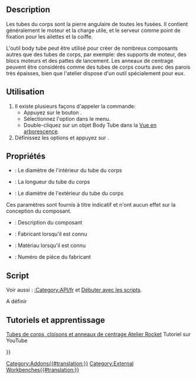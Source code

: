 <languages/>

{{Docnav/fr
|[[Rocket_Transition/fr|Transition]]
|[[Rocket_CenteringRing/fr|Anneau de centrage]]
|[[Rocket_Workbench/fr|Atelier Rocket]]
|IconL=Rocket_Transition.svg
|IconR=Rocket_CenteringRing.svg
|IconC=RocketWorkbench.svg
}}

{{GuiCommand/fr
|Name=Rocket BodyTube
|Name/fr=Rocket Tube du corps
|MenuLocation=Rocket → Body Tube
|Workbenches=[[Rocket_Workbench/fr|Rocket]]
|Version=0.19
}}

== Description ==

Les tubes du corps sont la pierre angulaire de toutes les fusées. Il contient généralement le moteur et la charge utile, et le serveur comme point de fixation pour les ailettes et la coiffe.

L'outil body tube peut être utilisé pour créer de nombreux composants autres que des tubes de corps, par exemple: des supports de moteur, des blocs moteurs et des pattes de lancement. Les anneaux de centrage peuvent être considérés comme des tubes de corps courts avec des parois très épaisses, bien que l'atelier dispose d'un outil spécialement pour eux.

== Utilisation ==

# Il existe plusieurs façons d'appeler la commande:
#* Appuyez sur le bouton {{Button|[[Image:Rocket_BodyTube.svg|16px]] [[Rocket_BodyTube/fr|Body Tube]]}}.
#* Sélectionnez l'option {{MenuCommand|Rocket  → [[Image:Rocket_BodyTube.svg|16px]] Body Tube}} dans le menu.
#* Double-cliquez sur un objet Body Tube dans la [[Tree_view/fr|Vue en arborescence]].
# Définissez les options et appuyez sur {{Button|OK}}.

== Propriétés ==

{{TitleProperty|Body Tube}}

* {{PropertyData/fr|Inner Diameter}}: Le diamètre de l'intérieur du tube du corps
* {{PropertyData/fr|Length}}: La longueur du tube du corps
* {{PropertyData/fr|Outer Diameter}}: Le diamètre de l'extérieur du tube du corps

{{TitleProperty|Rocket Component}}

Ces paramètres sont fournis à titre indicatif et n'ont aucun effet sur la conception du composant.

* {{PropertyData/fr|Description}} : Description du composant
* {{PropertyData/fr|Manufacturer}} : Fabricant lorsqu'il est connu
* {{PropertyData/fr|Material}} : Matériau lorsqu'il est connu
* {{PropertyData/fr|Part Number}} : Numéro de pièce du fabricant

==Script==

Voir aussi : [[:Category:API/fr]] et [[FreeCAD_Scripting_Basics/fr|Débuter avec les scripts]].

A définir

== Tutoriels et apprentissage ==

[https://youtu.be/xi7acpw3eDA Tubes de corps, cloisons et anneaux de centrage Atelier Rocket] Tutoriel sur YouTube


{{Docnav/fr
|[[Rocket_Transition/fr|Transition]]
|[[Rocket_CenteringRing/fr|Anneau de centrage]]
|[[Rocket_Workbench/fr|Atelier Rocket]]
|IconL=Rocket_Transition.svg
|IconR=Rocket_CenteringRing.svg
|IconC=RocketWorkbench.svg
}}

{{Userdocnavi{{#translation:}}}}
[[Category:Addons{{#translation:}}]]
[[Category:External Workbenches{{#translation:}}]]